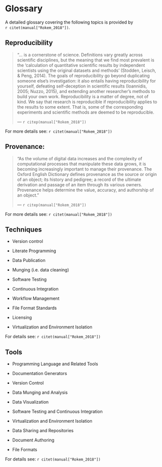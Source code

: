 # Glossary {#glossary}

A detailed glossary covering the following topics is provided by  
`r citet(manual["Rokem_2018"])`. 

## Reproducibility

> "... is a cornerstone of science. Definitions vary greatly across 
scientific disciplines, but the meaning that we find most prevalent is the 
'calculation of quantitative scientific results by independent scientists using 
the original datasets and methods' (Stodden, Leisch, & Peng, 2014). The goals of 
reproducibility go beyond duplicating someone else’s investigation: it also 
entails having reproducibility for yourself, defeating self-deception in 
scientific results (Ioannidis, 2005; Nuzzo, 2015), and extending another 
researcher’s methods to build your own work. Reproducibility is a matter of 
degree, not of kind. We say that research is reproducible if reproducibility 
applies to the results to some extent. That is, some of the corresponding 
experiments and scientific methods are deemed to be reproducible.
>
> --- `r citep(manual["Rokem_2018"])`

For more details see: `r citet(manual["Rokem_2018"])`

## Provenance: 

> "As the volume of digital data increases and the complexity of computational 
processes that manipulate these data grows, it is becoming increasingly 
important to manage their provenance. The Oxford English Dictionary defines 
provenance as the source or origin of an object; its history and pedigree; 
a record of the ultimate derivation and passage of an item through its various 
owners. Provenance helps determine the value, accuracy, and authorship of an object."
>
> --- `r citep(manual["Rokem_2018"])`

For more details see: `r citet(manual["Rokem_2018"])`

## Techniques

- Version control 
    
- Literate Programming
    
- Data Publication
    
- Munging (i.e. data cleaning)
    
- Software Testing
    
- Continuous Integration
    
- Workflow Management
    
- File Format Standards
    
- Licensing
    
- Virtualization and Environment Isolation

For details see: `r citet(manual["Rokem_2018"])`
    
## Tools

- Programming Language and Related Tools
    
- Documentation Generators
    
- Version Control
    
- Data Munging and Analysis
    
- Data Visualization
    
- Software Testing and Continuous Integration
    
- Virtualization and Environment Isolation
    
- Data Sharing and Repositories
    
- Document Authoring
    
- File Formats

For details see: `r citet(manual["Rokem_2018"])`

